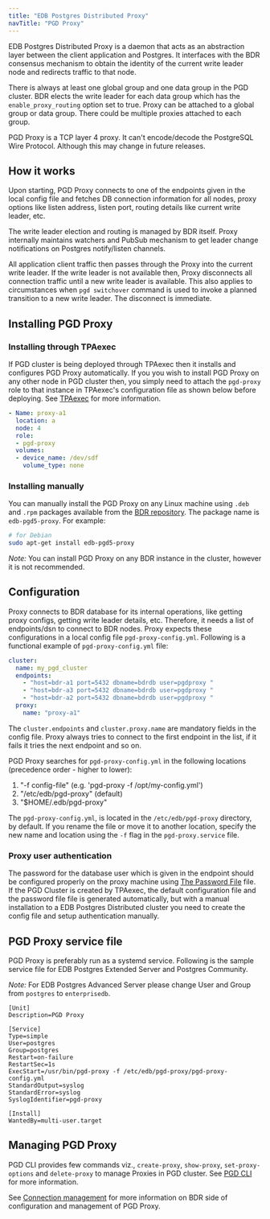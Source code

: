 ```yaml
---
title: "EDB Postgres Distributed Proxy"
navTitle: "PGD Proxy"
---
```


EDB Postgres Distributed Proxy is a daemon that acts as an abstraction layer between the client application and Postgres. It interfaces with the BDR consensus mechanism to obtain the identity of the current write leader node and redirects traffic to that node.

There is always at least one global group and one data group in the PGD cluster. BDR elects the write leader for each data group which has the `enable_proxy_routing` option set to true. Proxy can be attached to a global group or data group. There could be multiple proxies attached to each group.

PGD Proxy is a TCP layer 4 proxy. It can't encode/decode the PostgreSQL Wire Protocol. Although this may change in future releases.


## How it works

Upon starting, PGD Proxy connects to one of the endpoints given in the local config file and fetches DB connection information for all nodes, proxy options like listen address, listen port, routing details like current write leader, etc.

The write leader election and routing is managed by BDR itself. Proxy internally maintains watchers and PubSub mechanism to get leader change notifications on Postgres notify/listen channels.

All application client traffic then passes through the Proxy into the current write leader. If the write leader is not available then, Proxy disconnects all connection traffic until a new write leader is available. This also applies to circumstances when `pgd switchover` command is used to invoke a planned transition to a new write leader. The disconnect is immediate.

## Installing PGD Proxy

### Installing through TPAexec

If PGD cluster is being deployed through TPAexec then it installs and configures PGD Proxy automatically. If you you wish to install PGD Proxy on any other node in PGD cluster then, you simply need to attach the `pgd-proxy` role to that instance in TPAexec's configuration file as shown below before deploying. See [TPAexec](/pgd/latest/deployments/tpaexec) for more information.
```yaml
- Name: proxy-a1
  location: a
  node: 4
  role:
  - pgd-proxy
  volumes:
  - device_name: /dev/sdf
    volume_type: none
```


### Installing manually

You can manually install the PGD Proxy on any Linux machine using `.deb` and `.rpm` packages available from the [BDR repository](https://techsupport.enterprisedb.com/software_subscriptions/add/products/bdr5/). The package name is `edb-pgd5-proxy`. For example:

```sh
# for Debian
sudo apt-get install edb-pgd5-proxy
```

*Note:* You can install PGD Proxy on any BDR instance in the cluster, however it is not recommended.


## Configuration

Proxy connects to BDR database for its internal operations, like getting proxy configs, getting write leader details, etc. Therefore, it needs a list of endpoints/dsn to connect to BDR nodes. Proxy expects these configurations in a local config file `pgd-proxy-config.yml`. Following is a functional example of `pgd-proxy-config.yml` file:

```yaml
cluster:
  name: my_pgd_cluster
  endpoints:
    - "host=bdr-a1 port=5432 dbname=bdrdb user=pgdproxy "
    - "host=bdr-a3 port=5432 dbname=bdrdb user=pgdproxy "
    - "host=bdr-a2 port=5432 dbname=bdrdb user=pgdproxy "
  proxy:
    name: "proxy-a1"
```

The `cluster.endpoints` and `cluster.proxy.name` are mandatory fields in the config file. Proxy always tries to connect to the first endpoint in the list, if it fails it tries the next endpoint and so on.

PGD Proxy searches for `pgd-proxy-config.yml` in the following locations (precedence order - higher to lower):

   1. "-f config-file" (e.g. 'pgd-proxy -f /opt/my-config.yml')
   2. "/etc/edb/pgd-proxy" (default)
   3. "$HOME/.edb/pgd-proxy"

The `pgd-proxy-config.yml`, is located in the `/etc/edb/pgd-proxy` directory, by default. If you rename the file or move it to another location, specify the new name and location using the `-f` flag in the `pgd-proxy.service` file.

### Proxy user authentication

The password for the database user which is given in the endpoint should be configured properly on the proxy machine using [The Password File](https://www.postgresql.org/docs/current/libpq-pgpass.html) file. If the PGD Cluster is created by TPAexec, the default configuration file and the password file file is generated automatically, but with a manual installation to a EDB Postgres Distributed cluster you need to create the config file and setup authentication manually.


## PGD Proxy service file

PGD Proxy is preferably run as a systemd service. Following is the sample service file for EDB Postgres Extended Server and Postgres Community.

*Note:* For EDB Postgres Advanced Server please change User and Group from `postgres` to `enterprisedb`.

```
[Unit]
Description=PGD Proxy

[Service]
Type=simple
User=postgres
Group=postgres
Restart=on-failure
RestartSec=1s
ExecStart=/usr/bin/pgd-proxy -f /etc/edb/pgd-proxy/pgd-proxy-config.yml
StandardOutput=syslog
StandardError=syslog
SyslogIdentifier=pgd-proxy

[Install]
WantedBy=multi-user.target
```


## Managing PGD Proxy

PGD CLI provides few commands viz., `create-proxy`, `show-proxy`, `set-proxy-options` and `delete-proxy` to manage Proxies in PGD cluster. See [PGD CLI](/pgd/latest/cli/command_ref) for more information.

See [Connection management](/pgd/latest/routing) for more information on BDR side of configuration and management of PGD Proxy.


